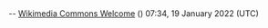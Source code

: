   {{Welcome|realName=|name=Seanpm2001}}

-- [[User:Wikimedia Commons Welcome|Wikimedia Commons Welcome]] ([[User talk:Wikimedia Commons Welcome|<span class="signature-talk">{{int:Talkpagelinktext}}</span>]]) 07:34, 19 January 2022 (UTC)
